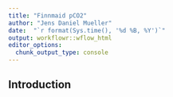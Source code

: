 ```yaml
---
title: "Finnmaid pCO2"
author: "Jens Daniel Mueller"
date:  "`r format(Sys.time(), '%d %B, %Y')`"
output: workflowr::wflow_html
editor_options:
  chunk_output_type: console
---
```


## Introduction

```r

```

